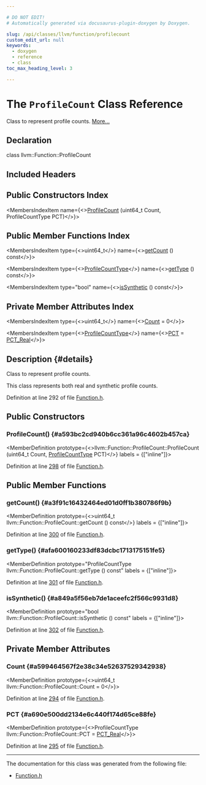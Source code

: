 ```yaml
---

# DO NOT EDIT!
# Automatically generated via docusaurus-plugin-doxygen by Doxygen.

slug: /api/classes/llvm/function/profilecount
custom_edit_url: null
keywords:
  - doxygen
  - reference
  - class
toc_max_heading_level: 3

---
```





# The `ProfileCount` Class Reference

<DoxygenPage pluginConfig={pluginConfig}>

Class to represent profile counts. <a href="#details">More...</a>

## Declaration

<CodeBlock>class llvm::Function::ProfileCount</CodeBlock>

## Included Headers

<IncludesList>
<IncludesListItem
  filePath="llvm/IR/Function.h"
  permalink="/docs/api/files/include/include/llvm/include/llvm/ir/function-h"
  isLocal="true" />
</IncludesList>

## Public Constructors Index

<MembersIndex>

<MembersIndexItem
  name={<><a href="#a593bc2cd940b6cc361a96c4602b457ca">ProfileCount</a> (uint64&#95;t Count, ProfileCountType PCT)</>}>
</MembersIndexItem>

</MembersIndex>

## Public Member Functions Index

<MembersIndex>

<MembersIndexItem
  type={<>uint64&#95;t</>}
  name={<><a href="#a3f91c16432464ed01d0ff1b380786f9b">getCount</a> () const</>}>
</MembersIndexItem>

<MembersIndexItem
  type={<><a href="/docs/api/classes/llvm/function/#a438d2f246b76817114ade2a005a6bcab">ProfileCountType</a></>}
  name={<><a href="#afa600160233df83dcbc1713175151fe5">getType</a> () const</>}>
</MembersIndexItem>

<MembersIndexItem
  type="bool"
  name={<><a href="#a849a5f56eb7de1aceefc2f566c9931d8">isSynthetic</a> () const</>}>
</MembersIndexItem>

</MembersIndex>

## Private Member Attributes Index

<MembersIndex>

<MembersIndexItem
  type={<>uint64&#95;t</>}
  name={<><a href="#a599464567f2e38c34e52637529342938">Count</a> = 0</>}>
</MembersIndexItem>

<MembersIndexItem
  type={<><a href="/docs/api/classes/llvm/function/#a438d2f246b76817114ade2a005a6bcab">ProfileCountType</a></>}
  name={<><a href="#a690e500dd2134e6c440f174d65ce88fe">PCT</a> = <a href="/docs/api/classes/llvm/function/#a438d2f246b76817114ade2a005a6bcabac7dbc704eba08842e6acdde9cf6379ba">PCT&#95;Real</a></>}>
</MembersIndexItem>

</MembersIndex>

## Description {#details}

Class to represent profile counts.

This class represents both real and synthetic profile counts.

Definition at line 292 of file <a href="/docs/api/files/include/include/llvm/include/llvm/ir/function-h">Function.h</a>.

<SectionDefinition>

## Public Constructors

### ProfileCount() {#a593bc2cd940b6cc361a96c4602b457ca}

<MemberDefinition
  prototype={<>llvm::Function::ProfileCount::ProfileCount (uint64&#95;t Count, <a href="/docs/api/classes/llvm/function/#a438d2f246b76817114ade2a005a6bcab">ProfileCountType</a> PCT)</>}
  labels = {["inline"]}>

Definition at line <a href="/docs/api/files/include/include/llvm/include/llvm/ir/function-h/#l00298">298</a> of file <a href="/docs/api/files/include/include/llvm/include/llvm/ir/function-h">Function.h</a>.
</MemberDefinition>

</SectionDefinition>

<SectionDefinition>

## Public Member Functions

### getCount() {#a3f91c16432464ed01d0ff1b380786f9b}

<MemberDefinition
  prototype={<>uint64&#95;t llvm::Function::ProfileCount::getCount () const</>}
  labels = {["inline"]}>

Definition at line <a href="/docs/api/files/include/include/llvm/include/llvm/ir/function-h/#l00300">300</a> of file <a href="/docs/api/files/include/include/llvm/include/llvm/ir/function-h">Function.h</a>.
</MemberDefinition>

### getType() {#afa600160233df83dcbc1713175151fe5}

<MemberDefinition
  prototype="ProfileCountType llvm::Function::ProfileCount::getType () const"
  labels = {["inline"]}>

Definition at line <a href="/docs/api/files/include/include/llvm/include/llvm/ir/function-h/#l00301">301</a> of file <a href="/docs/api/files/include/include/llvm/include/llvm/ir/function-h">Function.h</a>.
</MemberDefinition>

### isSynthetic() {#a849a5f56eb7de1aceefc2f566c9931d8}

<MemberDefinition
  prototype="bool llvm::Function::ProfileCount::isSynthetic () const"
  labels = {["inline"]}>

Definition at line <a href="/docs/api/files/include/include/llvm/include/llvm/ir/function-h/#l00302">302</a> of file <a href="/docs/api/files/include/include/llvm/include/llvm/ir/function-h">Function.h</a>.
</MemberDefinition>

</SectionDefinition>

<SectionDefinition>

## Private Member Attributes

### Count {#a599464567f2e38c34e52637529342938}

<MemberDefinition
  prototype={<>uint64&#95;t llvm::Function::ProfileCount::Count = 0</>}>

Definition at line <a href="/docs/api/files/include/include/llvm/include/llvm/ir/function-h/#l00294">294</a> of file <a href="/docs/api/files/include/include/llvm/include/llvm/ir/function-h">Function.h</a>.
</MemberDefinition>

### PCT {#a690e500dd2134e6c440f174d65ce88fe}

<MemberDefinition
  prototype={<>ProfileCountType llvm::Function::ProfileCount::PCT = <a href="/docs/api/classes/llvm/function/#a438d2f246b76817114ade2a005a6bcabac7dbc704eba08842e6acdde9cf6379ba">PCT&#95;Real</a></>}>

Definition at line <a href="/docs/api/files/include/include/llvm/include/llvm/ir/function-h/#l00295">295</a> of file <a href="/docs/api/files/include/include/llvm/include/llvm/ir/function-h">Function.h</a>.
</MemberDefinition>

</SectionDefinition>

<hr/>

The documentation for this class was generated from the following file:

<ul>
<li><a href="/docs/api/files/include/include/llvm/include/llvm/ir/function-h">Function.h</a></li>
</ul>

</DoxygenPage>
